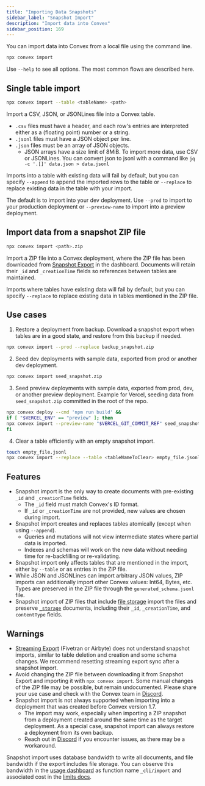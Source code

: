 ```yaml
---
title: "Importing Data Snapshots"
sidebar_label: "Snapshot Import"
description: "Import data into Convex"
sidebar_position: 169
---
```


You can import data into Convex from a local file using the command line.

```sh
npx convex import
```

<BetaAdmonition feature="Snapshot import" verb="is" />

Use `--help` to see all options. The most common flows are described here.

## Single table import

```sh
npx convex import --table <tableName> <path>
```

Import a CSV, JSON, or JSONLines file into a Convex table.

- `.csv` files must have a header, and each row's entries are interpreted either
  as a (floating point) number or a string.
- `.jsonl` files must have a JSON object per line.
- `.json` files must be an array of JSON objects.
  - JSON arrays have a size limit of 8MiB. To import more data, use CSV or
    JSONLines. You can convert json to jsonl with a command like
    `jq -c '.[]' data.json > data.jsonl`

Imports into a table with existing data will fail by default, but you can
specify `--append` to append the imported rows to the table or `--replace` to
replace existing data in the table with your import.

The default is to import into your dev deployment. Use `--prod` to import to
your production deployment or `--preview-name` to import into a preview
deployment.

## Import data from a snapshot ZIP file

```sh
npx convex import <path>.zip
```

Import a ZIP file into a Convex deployment, where the ZIP file has been
downloaded from [Snapshot Export](/docs/database/import-export/export.mdx) in
the dashboard. Documents will retain their `_id` and `_creationTime` fields so
references between tables are maintained.

Imports where tables have existing data will fail by default, but you can
specify `--replace` to replace existing data in tables mentioned in the ZIP
file.

## Use cases

1. Restore a deployment from backup. Download a snapshot export when tables are
   in a good state, and restore from this backup if needed.

```sh
npx convex import --prod --replace backup_snapshot.zip
```

2. Seed dev deployments with sample data, exported from prod or another dev
   deployment.

```sh
npx convex import seed_snapshot.zip
```

3. Seed preview deployments with sample data, exported from prod, dev, or
   another preview deployment. Example for Vercel, seeding data from
   `seed_snapshot.zip` committed in the root of the repo.

```sh
npx convex deploy --cmd 'npm run build' &&
if [ "$VERCEL_ENV" == "preview" ]; then
npx convex import --preview-name "$VERCEL_GIT_COMMIT_REF" seed_snapshot.zip;
fi
```

4. Clear a table efficiently with an empty snapshot import.

```sh
touch empty_file.jsonl
npx convex import --replace --table <tableNameToClear> empty_file.jsonl
```

## Features

- Snapshot import is the only way to create documents with pre-existing `_id`
  and `_creationTime` fields.
  - The `_id` field must match Convex's ID format.
  - If `_id` or `_creationTime` are not provided, new values are chosen during
    import.
- Snapshot import creates and replaces tables atomically (except when using
  `--append`).
  - Queries and mutations will not view intermediate states where partial data
    is imported.
  - Indexes and schemas will work on the new data without needing time for
    re-backfilling or re-validating.
- Snapshot import only affects tables that are mentioned in the import, either
  by `--table` or as entries in the ZIP file.
- While JSON and JSONLines can import arbitrary JSON values, ZIP imports can
  additionally import other Convex values: Int64, Bytes, etc. Types are
  preserved in the ZIP file through the `generated_schema.jsonl` file.
- Snapshot import of ZIP files that include [file storage](/file-storage) import
  the files and preserve [`_storage`](/docs/database/advanced/system-tables.mdx)
  documents, including their `_id`, `_creationTime`, and `contentType` fields.

## Warnings

- [Streaming Export](/docs/production/integrations/streaming-import-export.md)
  (Fivetran or Airbyte) does not understand snapshot imports, similar to table
  deletion and creation and some schema changes. We recommend resetting
  streaming export sync after a snapshot import.
- Avoid changing the ZIP file between downloading it from Snapshot Export and
  importing it with `npx convex import`. Some manual changes of the ZIP file may
  be possible, but remain undocumented. Please share your use case and check
  with the Convex team in [Discord](http://convex.dev/community).
- Snapshot import is not always supported when importing into a deployment that
  was created before Convex version 1.7.
  - The import may work, especially when importing a ZIP snapshot from a
    deployment created around the same time as the target deployment. As a
    special case, snapshot import can always restore a deployment from its own
    backup.
  - Reach out in [Discord](http://convex.dev/community) if you encounter issues,
    as there may be a workaround.

Snapshot import uses database bandwidth to write all documents, and file
bandwidth if the export includes file storage. You can observe this bandwidth in
the [usage dashboard](https://dashboard.convex.dev/team/settings/usage) as
function name `_cli/import` and associated cost in the
[limits docs](/production/state/limits#database).
